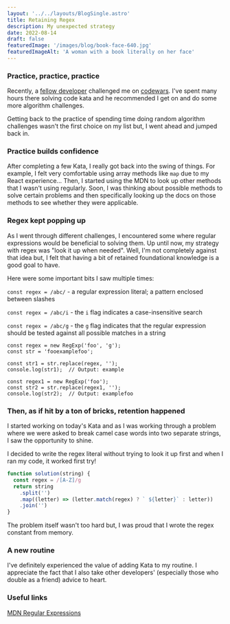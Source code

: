 ```yaml
---
layout: '../../layouts/BlogSingle.astro'
title: Retaining Regex
description: My unexpected strategy
date: 2022-08-14
draft: false
featuredImage: '/images/blog/book-face-640.jpg'
featuredImageAlt: 'A woman with a book literally on her face'
---
```


### Practice, practice, practice

Recently, a [fellow developer](https://thedudeway.com/) challenged me on [codewars](https://codewars.com). I've spent many hours there solving code kata and he recommended I get on and do some more algorithm challenges.

Getting back to the practice of spending time doing random algorithm challenges wasn't the first choice on my list but, I went ahead and jumped back in.

### Practice builds confidence

After completing a few Kata, I really got back into the swing of things. For example, I felt very comfortable using array methods like `map` due to my React experience... Then, I started using the MDN to look up other methods that I wasn't using regularly. Soon, I was thinking about possible methods to solve certain problems and then specifically looking up the docs on those methods to see whether they were applicable.

### Regex kept popping up

As I went through different challenges, I encountered some where regular expressions would be beneficial to solving them. Up until now, my strategy with regex was "look it up when needed". Well, I'm not completely against that idea but, I felt that having a bit of retained foundational knowledge is a good goal to have.

Here were some important bits I saw multiple times:

`const regex = /abc/` - a regular expression literal; a pattern enclosed between slashes

`const regex = /abc/i` - the `i` flag indicates a case-insensitive search

`const regex = /abc/g` - the `g` flag indicates that the regular expression should be tested against all possible matches in a string

```
const regex = new RegExp('foo', 'g');
const str = 'fooexamplefoo';

const str1 = str.replace(regex, '');
console.log(str1);  // Output: example

const regex1 = new RegExp('foo');
const str2 = str.replace(regex1, '');
console.log(str2);  // Output: examplefoo

```

### Then, as if hit by a ton of bricks, retention happened

I started working on today's Kata and as I was working through a problem where we were asked to break camel case words into two separate strings, I saw the opportunity to shine.

I decided to write the regex literal without trying to look it up first and when I ran my code, it worked first try!

```js
function solution(string) {
  const regex = /[A-Z]/g
  return string
    .split('')
    .map((letter) => (letter.match(regex) ? ` ${letter}` : letter))
    .join('')
}
```

The problem itself wasn't too hard but, I was proud that I wrote the regex constant from memory.

### A new routine

I've definitely experienced the value of adding Kata to my routine. I appreciate the fact that I also take other developers' (especially those who double as a friend) advice to heart.

### Useful links

[MDN Regular Expressions](https://developer.mozilla.org/en-US/docs/Web/JavaScript/Guide/Regular_Expressions)
